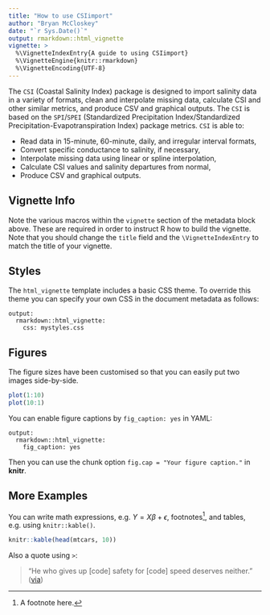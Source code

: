 ```yaml
---
title: "How to use CSIimport"
author: "Bryan McCloskey"
date: "`r Sys.Date()`"
output: rmarkdown::html_vignette
vignette: >
  %\VignetteIndexEntry{A guide to using CSIimport}
  %\VignetteEngine{knitr::rmarkdown}
  %\VignetteEncoding{UTF-8}
---
```


The `CSI` (Coastal Salinity Index) package is designed to import salinity data in a variety of formats, clean and interpolate missing data, calculate CSI and other similar metrics, and produce CSV and graphical outputs. The `CSI` is based on the `SPI`/`SPEI` (Standardized Precipitation Index/Standardized Precipitation-Evapotranspiration Index) package metrics. `CSI` is able to:

- Read data in 15-minute, 60-minute, daily, and irregular interval formats,
- Convert specific conductance to salinity, if necessary,
- Interpolate missing data using linear or spline interpolation,
- Calculate CSI values and salinity departures from normal,
- Produce CSV and graphical outputs.

## Vignette Info

Note the various macros within the `vignette` section of the metadata block above. These are required in order to instruct R how to build the vignette. Note that you should change the `title` field and the `\VignetteIndexEntry` to match the title of your vignette.

## Styles

The `html_vignette` template includes a basic CSS theme. To override this theme you can specify your own CSS in the document metadata as follows:

    output: 
      rmarkdown::html_vignette:
        css: mystyles.css

## Figures

The figure sizes have been customised so that you can easily put two images side-by-side. 

```r
plot(1:10)
plot(10:1)
```

You can enable figure captions by `fig_caption: yes` in YAML:

    output:
      rmarkdown::html_vignette:
        fig_caption: yes

Then you can use the chunk option `fig.cap = "Your figure caption."` in **knitr**.

## More Examples

You can write math expressions, e.g. $Y = X\beta + \epsilon$, footnotes^[A footnote here.], and tables, e.g. using `knitr::kable()`.

```r
knitr::kable(head(mtcars, 10))
```

Also a quote using `>`:

> "He who gives up [code] safety for [code] speed deserves neither."
([via](https://twitter.com/hadleywickham/status/504368538874703872))
